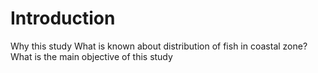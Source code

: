 #  Introduction 

Why this study
What is known about distribution of fish in coastal zone?
What is the main objective of this study



